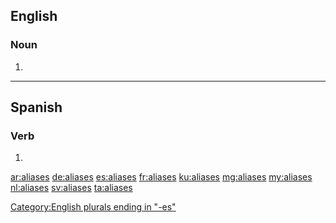 ==English==

===Noun===
{{head|en|noun plural form}}

# {{plural of|alias|lang=en}}

----

==Spanish==

===Verb===
{{head|es|verb form}}

# {{es-verb form of|ending=ar|mood=subjunctive|tense=imperfect|sera=se|pers=2|formal=no|number=singular|aliar}}

[[Category:English plurals ending in "-es"]]

[[ar:aliases]]
[[de:aliases]]
[[es:aliases]]
[[fr:aliases]]
[[ku:aliases]]
[[mg:aliases]]
[[my:aliases]]
[[nl:aliases]]
[[sv:aliases]]
[[ta:aliases]]